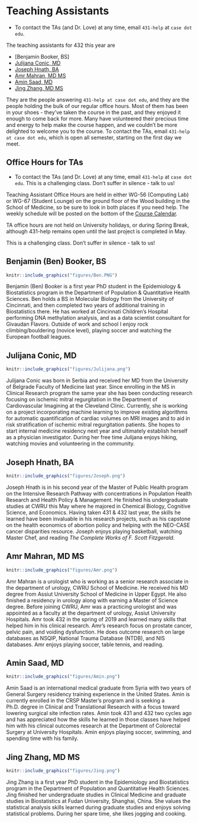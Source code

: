 # Teaching Assistants

- To contact the TAs (and Dr. Love) at any time, email `431-help` at `case dot edu`.

The teaching assistants for 432 this year are 

- [Benjamin Booker, BS]
- [Julijana Conic, MD]
- [Joseph Hnath, BA]
- [Amr Mahran, MD MS]
- [Amin Saad, MD]
- [Jing Zhang, MD MS]

They are the people answering `431-help at case dot edu`, and they are the people holding the bulk of our regular office hours. Most of them has been in your shoes - they've taken the course in the past, and they enjoyed it enough to come back for more. Many have volunteered their precious time and energy to help make the course happen, and we couldn't be more delighted to welcome you to the course. To contact the TAs, email `431-help at case dot edu`, which is open all semester, starting on the first day we meet.

## Office Hours for TAs

- To contact the TAs (and Dr. Love) at any time, email `431-help` at `case dot edu`. This is a challenging class. Don't suffer in silence - talk to us!

Teaching Assistant Office Hours are held in either WG-56 (Computing Lab) or WG-67 (Student Lounge) on the ground floor of the Wood building in the School of Medicine, so be sure to look in both places if you need help. The weekly schedule will be posted on the bottom of the [Course Calendar](https://github.com/THOMASELOVE/2020-432/blob/master/calendar.md). 

TA office hours are not held on University holidays, or during Spring Break, although 431-help remains open until the last project is completed in May. 

This is a challenging class. Don't suffer in silence - talk to us!

## Benjamin (Ben) Booker, BS

```r
knitr::include_graphics("figures/Ben.PNG")
```

Benjamin (Ben) Booker is a first year PhD student in the Epidemiology & Biostatistics program in the Department of Population & Quantitative Health Sciences. Ben holds a BS in Molecular Biology from the University of Cincinnati, and then completed two years of additional training in Biostatistics there. He has worked at Cincinnati Children's Hospital performing DNA methylation analysis, and as a data scientist consultant for Givaudan Flavors. Outside of work and school I enjoy rock climbing/bouldering (novice level), playing soccer and watching the European football leagues. 

## Julijana Conic, MD

```r
knitr::include_graphics("figures/Julijana.png")
```

Julijana Conic was born in Serbia and received her MD from the University of Belgrade Faculty of Medicine last year. Since enrolling in the MS in Clinical Research program the same year she has been conducting research focusing on ischemic mitral regurgitation in the Department of Cardiovascular Imagining at the Cleveland Clinic. Currently, she is working on a project incorporating machine learning to improve existing algorithms for automatic quantification of cardiac volumes on MRI images and to aid in risk stratification of ischemic mitral regurgitation patients. She hopes to start internal medicine residency next year and ultimately establish herself as a physician investigator. During her free time Julijana enjoys hiking, watching movies and volunteering in the community. 

## Joseph Hnath, BA

```r
knitr::include_graphics("figures/Joseph.png")
```

Joseph Hnath is in his second year of the Master of Public Health program on the Intensive Research Pathway with concentrations in Population Health Research and Health Policy & Management. He finished his undergraduate studies at CWRU this May where he majored in Chemical Biology, Cognitive Science, and Economics. Having taken 431 & 432 last year, the skills he learned have been invaluable in his research projects, such as his capstone on the health economics of abortion policy and helping with the NEO-CASE cancer disparities resource. Joseph enjoys playing basketball, watching Master Chef, and reading *The Complete Works of F. Scott Fitzgerald*.

## Amr Mahran, MD MS

```r
knitr::include_graphics("figures/Amr.png")
```

Amr Mahran is a urologist who is working as a senior research associate in the department of urology, CWRU School of Medicine. He received his MD degree from Assiut University School of Medicine in Upper Egypt. He also finished a residency in urology along with earning a Master of Science degree. Before joining CWRU, Amr was a practicing urologist and was appointed as a faculty at the department of urology, Assiut University Hospitals. Amr took 432 in the spring of 2019 and learned many skills that helped him in his clinical research. Amr's research focus on prostate cancer, pelvic pain, and voiding dysfunction. He does outcome research on large databases as NSQIP, National Trauma Database (NTDB), and NIS databases. Amr enjoys playing soccer, table tennis, and reading.

## Amin Saad, MD

```r
knitr::include_graphics("figures/Amin.png")
```

Amin Saad is an international medical graduate from Syria with two years of General Surgery residency training experience in the United States. Amin is currently enrolled in the CRSP Master's program and is seeking a Ph.D. degree in Clinical and Translational Research with a focus toward lowering surgical site infection rates. Amin took 431 and 432 two cycles ago and has appreciated how the skills he learned in those classes have helped him with his clinical outcomes research at the Department of Colorectal Surgery at University Hospitals. Amin enjoys playing soccer, swimming, and spending time with his family.

## Jing Zhang, MD MS

```r
knitr::include_graphics("figures/Jing.png")
```

Jing Zhang is a first year PhD student in the Epidemiology and Biostatistics program in the Department of Population and Quantitative Health Sciences. Jing finished her undergraduate studies in Clinical Medicine and graduate studies in Biostatistics at Fudan University, Shanghai, China. She values the statistical analysis skills learned during graduate studies and enjoys solving statistical problems. During her spare time, she likes jogging and cooking.

